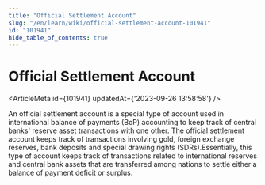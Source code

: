 ```yaml
---
title: "Official Settlement Account"
slug: "/en/learn/wiki/official-settlement-account-101941"
id: "101941"
hide_table_of_contents: true
---
```



# Official Settlement Account

<ArticleMeta id={101941} updatedAt={'2023-09-26 13:58:58'} />
<div className='border-solid border-b border-t-0 my-4 border-[var(--ifm-color-gray-300)]' />

An official settlement account is a special type of account used in international balance of payments (BoP) accounting to keep track of central banks' reserve asset transactions with one other. The official settlement account keeps track of transactions involving gold, foreign exchange reserves, bank deposits and special drawing rights (SDRs).Essentially, this type of account keeps track of transactions related to international reserves and central bank assets that are transferred among nations to settle either a balance of payment deficit or surplus.
